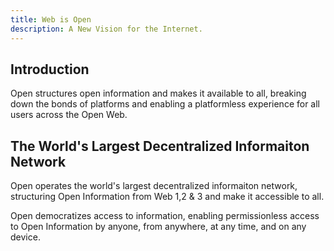 ```yaml
---
title: Web is Open
description: A New Vision for the Internet.
---
```


## Introduction

Open structures open information and makes it available to all, breaking down the bonds of platforms and enabling a platformless experience for all users across the Open Web.

## The World's Largest Decentralized Informaiton Network

Open operates the world's largest decentralized informaiton network, structuring Open Information from Web 1,2 & 3 and make it accessible to all.

Open democratizes access to information, enabling permissionless access to Open Information by anyone, from anywhere, at any time, and on any device.
